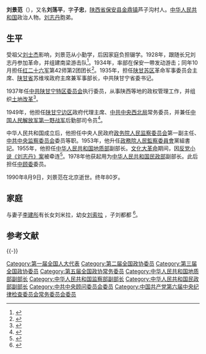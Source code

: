 {{Otheruses|other=名为刘景范的其他人物|劉純仁}}
{{Otheruses|other=名为刘子忠的其他人物|刘子忠}}

'''刘景范'''（{{bd|1910年|9月20日|1990年|8月9日|catIdx=}}），又名'''刘荡平'''，字'''子忠'''，[[陕西省|陕西省]][[保安县_(金朝)|保安县]][[金鼎镇|金鼎镇]]芦子沟村人。[[中华人民共和国|中华人民共和国]]政治人物。[[刘志丹|刘志丹]]胞弟。

==生平==
受祖父[[刘士杰|刘士杰]]影响，刘景范从小勤学，后因家庭负担辍学。1928年，跟随长兄刘志丹参加革命，并组建南梁游击队<ref>{{cite book|author=中国人民政治协商会议. 甘肃省委員会|title=《甘肃文史资料选辑》|publisher=甘肃人民出版社|pages=33页}}</ref>。1934年，率部在保安一帶发动游击；同年10月担任[[红二十六军|红二十六军]]第42师第2团团长<ref>{{cite book|author=郭卿友|title=《中華民國時期軍政職官誌》|year=1990年|publisher=甘肃人民出版社|isbn=9787226005828|pages=1350-1351页}}</ref>。1935年，担任[[陕甘苏区|陕甘苏区]]革命军事委员会主席、[[陕甘省|陕甘省]]苏维埃政府主席兼军事部长，中共陕甘宁省委书记。

1937年任[[中共陕甘宁特区委员会|中共陕甘宁特区委员会]]执行委员，从事陕西等地的政权管理工作，并组织[[土地改革|土地改革]]<ref>{{cite book|author=宋金寿、中国抗日战争史学会、中国人民抗日战争纪念馆|title=《抗战时期的陕甘宁边区》|year=1995年|publisher=北京出版社|isbn=9787200027204|pages=369页}}</ref>。

1949年，他担任[[陕甘宁边区|陕甘宁边区]]政府代理主席、[[中共中央西北局|中共中央西北局]]常务委员，并兼任[[中国人民解放军第一野战军|中国人民解放军第一野战军]]后勤部司令员<ref>{{cite book|author=第一野战军战史编审委员会|title=《中国人民解放军第一野战军战史》|year=1995年|publisher=解放军出版社|isbn=9787506525121|pages=226页}}</ref>。

中华人民共和国成立后，他担任中央人民政府[[政务院人民监察委员会|政务院人民监察委员会]]第一副主任、[[中共中央监察委员会|中共中央监察委员会]]委员等职。1953年，他升任[[政務院人民監察委員會|政務院人民監察委員會]]黨組書記。1955年，他担任[[中华人民共和国地质部|中华人民共和国地质部]]副部长。[[文化大革命|文化大革命]]期间，因[[反党小说《刘志丹》案|反党小说《刘志丹》案]]被牵连<ref>{{cite book|author=陕西省地方志编纂委员会|title=《陕西省志: 政务志》|year=1997年|publisher=陕西人民出版社|pages=127页}}</ref>。1978年他获起用为[[中华人民共和国民政部|中华人民共和国民政部]]副部长。此后担任[[中顾委|中顾委]]委员。

1990年8月9日，刘景范在北京逝世。终年80岁。

==家庭==
与妻子[[李建彤|李建彤]]有长女刘米拉，幼女[[刘索拉|刘索拉]] ，子刘都都 <ref>{{cite news|title=特稿：刘景范长女刘米拉在刘景范诞辰100周年纪念会上的发言|url=http://www.crt.com.cn/news2007/News/hsyj/109513226DG6BG0BB8KGJ01031JCJ.html|accessdate=2012-02-11|newspaper=中红网|archive-date=2016-03-04|archive-url=https://web.archive.org/web/20160304194517/http://www.crt.com.cn/news2007/News/hsyj/109513226DG6BG0BB8KGJ01031JCJ.html|dead-url=no}}</ref>。

== 参考文献 ==
{{Reflist|2}}

{{-}}
{{中华苏维埃共和国省级行政长官}}

{{DEFAULTSORT:Liu刘}}
[[Category:第一届全国人大代表|Category:第一届全国人大代表]]
[[Category:第二届全国政协委员|Category:第二届全国政协委员]]
[[Category:第三届全国政协委员|Category:第三届全国政协委员]]
[[Category:第五届全国政协常务委员|Category:第五届全国政协常务委员]]
[[Category:中华人民共和国地质部副部长|Category:中华人民共和国地质部副部长]]
[[Category:中华人民共和国监察部副部长|Category:中华人民共和国监察部副部长]]
[[Category:中华人民共和国民政部副部长|Category:中华人民共和国民政部副部长]]
[[Category:中共中央顾问委员会委员|Category:中共中央顾问委员会委员]]
[[Category:中国共产党第六届中央纪律检查委员会常务委员会委员|Category:中国共产党第六届中央纪律检查委员会常务委员会委员]]
